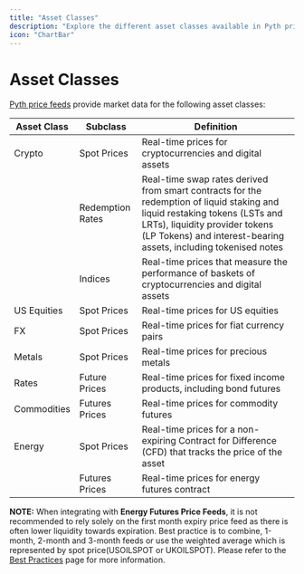 ```yaml
---
title: "Asset Classes"
description: "Explore the different asset classes available in Pyth price feeds including crypto, equities, FX, metals, rates, commodities, and energy."
icon: "ChartBar"
---
```


# Asset Classes

[Pyth price feeds](https://www.pyth.network/price-feeds) provide market data for the following asset classes:

| Asset Class | Subclass         | Definition                                                                                                                                                                                                                       |
| ----------- | ---------------- | -------------------------------------------------------------------------------------------------------------------------------------------------------------------------------------------------------------------------------- |
| Crypto      | Spot Prices      | Real-time prices for cryptocurrencies and digital assets                                                                                                                                                                         |
|             | Redemption Rates | Real-time swap rates derived from smart contracts for the redemption of liquid staking and liquid restaking tokens (LSTs and LRTs), liquidity provider tokens (LP Tokens) and interest-bearing assets, including tokenised notes |
|             | Indices          | Real-time prices that measure the performance of baskets of cryptocurrencies and digital assets                                                                                                                                  |
| US Equities | Spot Prices      | Real-time prices for US equities                                                                                                                                                                                                 |
| FX          | Spot Prices      | Real-time prices for fiat currency pairs                                                                                                                                                                                         |
| Metals      | Spot Prices      | Real-time prices for precious metals                                                                                                                                                                                             |
| Rates       | Future Prices    | Real-time prices for fixed income products, including bond futures                                                                                                                                                               |
| Commodities | Futures Prices   | Real-time prices for commodity futures                                                                                                                                                                                           |
| Energy      | Spot Prices      | Real-time prices for a non-expiring Contract for Difference (CFD) that tracks the price of the asset                                                                                                                             |
|             | Futures Prices   | Real-time prices for energy futures contract                                                                                                                                                                                     |

**NOTE:** When integrating with **Energy Futures Price Feeds**, it is not recommended to rely solely on the first month expiry price feed as there is often lower liquidity towards expiration.
Best practice is to combine, 1-month, 2-month and 3-month feeds or use the weighted average which is represented by spot price(USOILSPOT or UKOILSPOT).
Please refer to the [Best Practices](../best-practices.mdx#pricing-futures-based-assets) page for more information.
